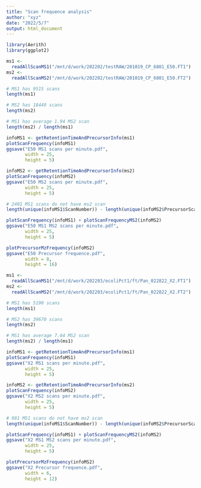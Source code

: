 ```yaml
---
title: "Scan frequence analysis"
author: "xyz"
date: "2022/5/7"
output: html_document
---
```


```r
library(Aerith)
library(ggplot2)
```

```r
ms1 <-
  readAllScanMS1("/mnt/d/work/202202/testRAW/201019_CP_6801_E50.FT1")
ms2 <-
  readAllScanMS2("/mnt/d/work/202202/testRAW/201019_CP_6801_E50.FT2")

# MS1 has 9515 scans
length(ms1)

# MS2 has 18449 scans
length(ms2)

# MS1 has average 1.94 MS2 scan
length(ms2) / length(ms1)

infoMS1 <- getRetentionTimeAndPrecursorInfo(ms1)
plotScanFrequency(infoMS1)
ggsave("E50 MS1 scans per minute.pdf",
       width = 25,
       height = 5)

infoMS2 <- getRetentionTimeAndPrecursorInfo(ms2)
plotScanFrequency(infoMS2)
ggsave("E50 MS2 scans per minute.pdf",
       width = 25,
       height = 5)

# 2401 MS1 scans do not have ms2 scan
length(unique(infoMS1$ScanNumber)) - length(unique(infoMS2$PrecursorScanNumber))

plotScanFrequency(infoMS1) + plotScanFrequencyMS2(infoMS2)
ggsave("E50 MS1 MS2 scans per minute.pdf",
       width = 25,
       height = 5)

plotPrecursorMzFrequency(infoMS2)
ggsave("E50 Precursor frequence.pdf",
       width = 8,
       height = 16)
```


```r
ms1 <-
  readAllScanMS1("/mnt/d/work/202203/ecoliPct1/ft/Pan_022822_X2.FT1")
ms2 <-
  readAllScanMS2("/mnt/d/work/202203/ecoliPct1/ft/Pan_022822_X2.FT2")

# MS1 has 5190 scans
length(ms1)

# MS2 has 39670 scans
length(ms2)

# MS1 has average 7.64 MS2 scan
length(ms2) / length(ms1)

infoMS1 <- getRetentionTimeAndPrecursorInfo(ms1)
plotScanFrequency(infoMS1)
ggsave("X2 MS1 scans per minute.pdf",
       width = 25,
       height = 5)

infoMS2 <- getRetentionTimeAndPrecursorInfo(ms2)
plotScanFrequency(infoMS2)
ggsave("X2 MS2 scans per minute.pdf",
       width = 25,
       height = 5)

# 981 MS1 scans do not have ms2 scan
length(unique(infoMS1$ScanNumber)) - length(unique(infoMS2$PrecursorScanNumber))

plotScanFrequency(infoMS1) + plotScanFrequencyMS2(infoMS2)
ggsave("X2 MS1 MS2 scans per minute.pdf",
       width = 25,
       height = 5)

plotPrecursorMzFrequency(infoMS2)
ggsave("X2 Precursor frequence.pdf",
       width = 6,
       height = 12)
```

